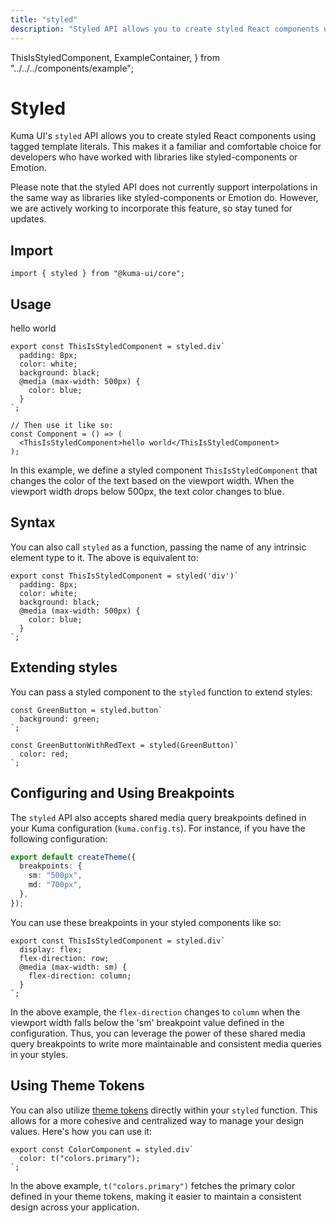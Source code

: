 ```yaml
---
title: "styled"
description: "Styled API allows you to create styled React components using tagged template literals. "
---
```


  ThisIsStyledComponent,
  ExampleContainer,
} from "../../../components/example";

# Styled

Kuma UI's `styled` API allows you to create styled React components using tagged template literals. This makes it a familiar and comfortable choice for developers who have worked with libraries like styled-components or Emotion.

<Callout type="warning">
  Please note that the styled API does not currently support interpolations in
  the same way as libraries like styled-components or Emotion do. However, we
  are actively working to incorporate this feature, so stay tuned for updates.
</Callout>

## Import

```tsx copy
import { styled } from "@kuma-ui/core";
```

## Usage

<ExampleContainer>
  <ThisIsStyledComponent>hello world</ThisIsStyledComponent>
</ExampleContainer>

```tsx copy
export const ThisIsStyledComponent = styled.div`
  padding: 8px;
  color: white;
  background: black;
  @media (max-width: 500px) {
    color: blue;
  }
`;

// Then use it like so:
const Component = () => (
  <ThisIsStyledComponent>hello world</ThisIsStyledComponent>
);
```

In this example, we define a styled component `ThisIsStyledComponent` that changes the color of the text based on the viewport width. When the viewport width drops below 500px, the text color changes to blue.

## Syntax

You can also call `styled` as a function, passing the name of any intrinsic element type to it. The above is equivalent to:

```tsx copy
export const ThisIsStyledComponent = styled('div')`
  padding: 8px;
  color: white;
  background: black;
  @media (max-width: 500px) {
    color: blue;
  }
`;
```

## Extending styles

You can pass a styled component to the `styled` function to extend styles:

```tsx copy
const GreenButton = styled.button`
  background: green;
`;

const GreenButtonWithRedText = styled(GreenButton)`
  color: red;
`;
```

## Configuring and Using Breakpoints

The `styled` API also accepts shared media query breakpoints defined in your Kuma configuration (`kuma.config.ts`). For instance, if you have the following configuration:

```ts copy
export default createTheme({
  breakpoints: {
    sm: "500px",
    md: "700px",
  },
});
```

You can use these breakpoints in your styled components like so:

```tsx copy
export const ThisIsStyledComponent = styled.div`
  display: flex;
  flex-direction: row;
  @media (max-width: sm) {
    flex-direction: column;
  }
`;
```

In the above example, the `flex-direction` changes to `column` when the viewport width falls below the 'sm' breakpoint value defined in the configuration. Thus, you can leverage the power of these shared media query breakpoints to write more maintainable and consistent media queries in your styles.

## Using Theme Tokens

You can also utilize [theme tokens](/docs/Theme/ThemeTokens) directly within your `styled` function. This allows for a more cohesive and centralized way to manage your design values. Here's how you can use it:

```tsx
export const ColorComponent = styled.div`
  color: t("colors.primary");
`;
```

In the above example, `t("colors.primary")` fetches the primary color defined in your theme tokens, making it easier to maintain a consistent design across your application.
